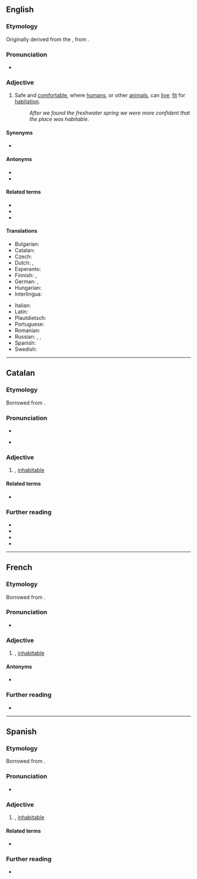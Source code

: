 ==English==

===Etymology===
Originally derived from the {{bor|en|la|habitābilis||habitable}}, from {{m|la|habitō||dwell, live}}.

===Pronunciation===
* {{a|GA}} {{IPA|en|/ˈhæbɪtəbəl/}}

===Adjective===
{{en-adj}}

# Safe and [[comfortable]], where [[humans]], or other [[animals]], can [[live]]; [[fit]] for [[habitation]].
#: ''After we found the freshwater spring we were more confident that the place was habitable''.

====Synonyms====
* {{l|en|inhabitable}}

====Antonyms====
* {{l|en|unhabitable}}
* {{l|en|uninhabitable}}

====Related terms====
* {{l|en|habitability}}
* {{l|en|habitat}}
* {{l|en|inhabitable}}

====Translations====
{{trans-top|where humans or other animals can live}}
* Bulgarian: {{t+|bg|обитаем}}
* Catalan: {{t+|ca|habitable}}
* Czech: {{t|cs|obyvatelný}}
* Dutch: {{t+|nl|bewoonbaar}}, {{t+|nl|bewoonbare}}
* Esperanto: {{t|eo|enloĝebla}}
* Finnish: {{t+|fi|asuttava}}, {{t|fi|asuinkelpoinen}}
* German: {{t+|de|bewohnbar}}, {{t+|de|habitabel}}
* Hungarian: {{t+|hu|lakható}}
* Interlingua: {{t|ia|habitabile}}
{{trans-mid}}
* Italian: {{t+|it|abitabile}}
* Latin: {{t+|la|habitabilis}}
* Plautdietsch: {{t|pdt|bewonboa}}
* Portuguese: {{t+|pt|habitável}}
* Romanian: {{t+|ro|locuibil}}
* Russian: {{t|ru|[[приго́дный]] [[для]] [[жизнь|жи́зни]]}}, {{t|ru|[[го́дный]] [[для]] [[жильё|жилья́]]}}, {{t+|ru|жило́й}}
* Spanish: {{t|es|habitable}}
* Swedish: {{t+|sv|beboelig}}
{{trans-bottom}}

{{trans-see|inhabited}}

----

==Catalan==

===Etymology===
Borrowed from {{bor|ca|la|habitabilis}}.

===Pronunciation===
* {{ca-IPA}}
* {{homophones|ca|evitable}} {{q|Central}}

===Adjective===
{{ca-adj|mf}}

# {{l|en|habitable}}, [[inhabitable]]
#: {{ant|ca|inhabitable}}

====Related terms====
* {{l|ca|habitabilitat}}

===Further reading===
* {{R:IEC2}}
* {{R:GDLC}}
* {{R:DNV}}
* {{R:DCVB}}

----

==French==

===Etymology===
Borrowed from {{bor|fr|la|habitabilis}}.

===Pronunciation===
* {{fr-muteh}} {{fr-IPA}}

===Adjective===
{{fr-adj}}

# {{l|en|habitable}}, [[inhabitable]]

====Antonyms====
* {{l|fr|inhabitable}}

===Further reading===
* {{R:TLFi}}

----

==Spanish==

===Etymology===
Borrowed from {{bor|es|la|habitabilis}}.

===Pronunciation===
* {{es-IPA}}

===Adjective===
{{es-adj}}

# {{l|en|habitable}}, [[inhabitable]]
#: {{ant|es|inhabitable}}

====Related terms====
* {{l|es|habitabilidad}}

===Further reading===
* {{R:DRAE 2001}}